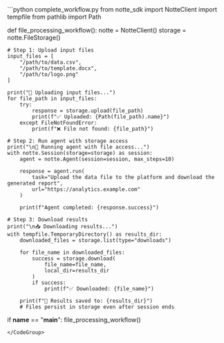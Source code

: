 <CodeGroup>
```python complete_workflow.py
from notte_sdk import NotteClient
import tempfile
from pathlib import Path

def file_processing_workflow():
    notte = NotteClient()
    storage = notte.FileStorage()

    # Step 1: Upload input files
    input_files = [
        "/path/to/data.csv",
        "/path/to/template.docx",
        "/path/to/logo.png"
    ]

    print("📁 Uploading input files...")
    for file_path in input_files:
        try:
            response = storage.upload(file_path)
            print(f"✅ Uploaded: {Path(file_path).name}")
        except FileNotFoundError:
            print(f"❌ File not found: {file_path}")

    # Step 2: Run agent with storage access
    print("\n🤖 Running agent with file access...")
    with notte.Session(storage=storage) as session:
        agent = notte.Agent(session=session, max_steps=10)

        response = agent.run(
            task="Upload the data file to the platform and download the generated report",
            url="https://analytics.example.com"
        )

        print(f"Agent completed: {response.success}")

    # Step 3: Download results
    print("\n📥 Downloading results...")
    with tempfile.TemporaryDirectory() as results_dir:
        downloaded_files = storage.list(type="downloads")

        for file_name in downloaded_files:
            success = storage.download(
                file_name=file_name,
                local_dir=results_dir
            )
            if success:
                print(f"✅ Downloaded: {file_name}")

        print(f"📂 Results saved to: {results_dir}")
        # Files persist in storage even after session ends

if __name__ == "__main__":
    file_processing_workflow()
```
</CodeGroup>
